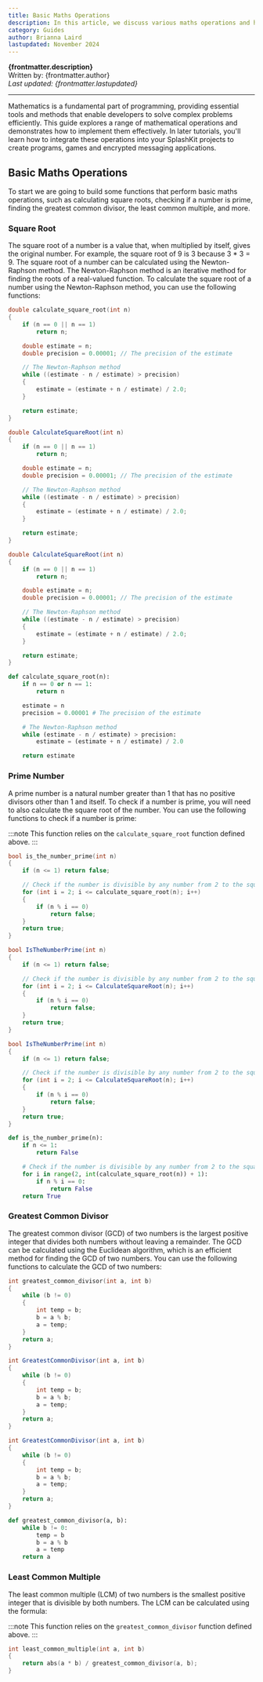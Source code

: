 ```yaml
---
title: Basic Maths Operations
description: In this article, we discuss various maths operations and how you can use SplashKit to perform them.
category: Guides
author: Brianna Laird
lastupdated: November 2024
---
```



**{frontmatter.description}**  
Written by: {frontmatter.author}  
_Last updated: {frontmatter.lastupdated}_

---

Mathematics is a fundamental part of programming, providing essential tools and methods that enable developers to solve complex problems efficiently. This guide explores a range of mathematical operations and demonstrates how to implement them effectively. In later tutorials, you'll learn how to integrate these operations into your SplashKit projects to create programs, games and encrypted messaging applications.

## Basic Maths Operations

To start we are going to build some functions that perform basic maths operations, such as calculating square roots, checking if a number is prime, finding the greatest common divisor, the least common multiple, and more.

### Square Root

The square root of a number is a value that, when multiplied by itself, gives the original number. For example, the square root of 9 is 3 because 3 * 3 = 9. The square root of a number can be calculated using the Newton-Raphson method. The Newton-Raphson method is an iterative method for finding the roots of a real-valued function. To calculate the square root of a number using the Newton-Raphson method, you can use the following functions:

<Tabs syncKey="code-language">
<TabItem label="C++">

```cpp
double calculate_square_root(int n)
{
    if (n == 0 || n == 1)
        return n;

    double estimate = n;
    double precision = 0.00001; // The precision of the estimate

    // The Newton-Raphson method
    while ((estimate - n / estimate) > precision)
    {
        estimate = (estimate + n / estimate) / 2.0;
    }

    return estimate;
}
```

</TabItem>
<TabItem label="C#">

<Tabs syncKey="csharp-style">
<TabItem label="Top-level Statements">

```csharp
double CalculateSquareRoot(int n)
{
    if (n == 0 || n == 1)
        return n;

    double estimate = n;
    double precision = 0.00001; // The precision of the estimate

    // The Newton-Raphson method
    while ((estimate - n / estimate) > precision)
    {
        estimate = (estimate + n / estimate) / 2.0;
    }

    return estimate;
}
```

</TabItem>
<TabItem label="Object-Oriented">

```csharp
double CalculateSquareRoot(int n)
{
    if (n == 0 || n == 1)
        return n;

    double estimate = n;
    double precision = 0.00001; // The precision of the estimate

    // The Newton-Raphson method
    while ((estimate - n / estimate) > precision)
    {
        estimate = (estimate + n / estimate) / 2.0;
    }

    return estimate;
}
```

</TabItem>
</Tabs>

</TabItem>
<TabItem label="Python">

```python
def calculate_square_root(n):
    if n == 0 or n == 1:
        return n

    estimate = n
    precision = 0.00001 # The precision of the estimate

    # The Newton-Raphson method
    while (estimate - n / estimate) > precision:
        estimate = (estimate + n / estimate) / 2.0

    return estimate
```

</TabItem>
</Tabs>

### Prime Number

A prime number is a natural number greater than 1 that has no positive divisors other than 1 and itself. To check if a number is prime, you will need to also calculate the square root of the number. You can use the following functions to check if a number is prime:

:::note
This function relies on the `calculate_square_root` function defined above.
:::

<Tabs syncKey="code-language">
<TabItem label="C++">

```cpp
bool is_the_number_prime(int n)
{
    if (n <= 1) return false;

    // Check if the number is divisible by any number from 2 to the square root of the number
    for (int i = 2; i <= calculate_square_root(n); i++)
    {
        if (n % i == 0)
            return false;
    }
    return true;
}
```

</TabItem>
<TabItem label="C#">

<Tabs syncKey="csharp-style">
<TabItem label="Top-level Statements">

```csharp
bool IsTheNumberPrime(int n)
{
    if (n <= 1) return false;

    // Check if the number is divisible by any number from 2 to the square root of the number
    for (int i = 2; i <= CalculateSquareRoot(n); i++)
    {
        if (n % i == 0)
            return false;
    }
    return true;
}
```

</TabItem>
<TabItem label="Object-Oriented">

```csharp
bool IsTheNumberPrime(int n)
{
    if (n <= 1) return false;

    // Check if the number is divisible by any number from 2 to the square root of the number
    for (int i = 2; i <= CalculateSquareRoot(n); i++)
    {
        if (n % i == 0)
            return false;
    }
    return true;
}
```

</TabItem>
</Tabs>

</TabItem>
<TabItem label="Python">

```python
def is_the_number_prime(n):
    if n <= 1:
        return False

    # Check if the number is divisible by any number from 2 to the square root of the number
    for i in range(2, int(calculate_square_root(n)) + 1):
        if n % i == 0:
            return False
    return True
```

</TabItem>
</Tabs>

### Greatest Common Divisor

The greatest common divisor (GCD) of two numbers is the largest positive integer that divides both numbers without leaving a remainder. The GCD can be calculated using the Euclidean algorithm, which is an efficient method for finding the GCD of two numbers. You can use the following functions to calculate the GCD of two numbers:

<Tabs syncKey="code-language">
<TabItem label="C++">

```cpp
int greatest_common_divisor(int a, int b)
{
    while (b != 0)
    {
        int temp = b;
        b = a % b;
        a = temp;
    }
    return a;
}
```

</TabItem>
<TabItem label="C#">

<Tabs syncKey="csharp-style">
<TabItem label="Top-level Statements">

```csharp
int GreatestCommonDivisor(int a, int b)
{
    while (b != 0)
    {
        int temp = b;
        b = a % b;
        a = temp;
    }
    return a;
}
```

</TabItem>
<TabItem label="Object-Oriented">

```csharp
int GreatestCommonDivisor(int a, int b)
{
    while (b != 0)
    {
        int temp = b;
        b = a % b;
        a = temp;
    }
    return a;
}
```

</TabItem>
</Tabs>

</TabItem>
<TabItem label="Python">

```python
def greatest_common_divisor(a, b):
    while b != 0:
        temp = b
        b = a % b
        a = temp
    return a
```

</TabItem>
</Tabs>

### Least Common Multiple

The least common multiple (LCM) of two numbers is the smallest positive integer that is divisible by both numbers. The LCM can be calculated using the formula:

:::note
This function relies on the `greatest_common_divisor` function defined above.
:::

<Tabs syncKey="code-language">
<TabItem label="C++">

```cpp
int least_common_multiple(int a, int b)
{
    return abs(a * b) / greatest_common_divisor(a, b);
}

```

</TabItem>
<TabItem label="C#">

<Tabs syncKey="csharp-style">
<TabItem label="Top-level Statements">

```csharp

```

</TabItem>
<TabItem label="Object-Oriented">

```csharp

```

</TabItem>
</Tabs>

</TabItem>
<TabItem label="Python">

```python

```

</TabItem>
</Tabs>
